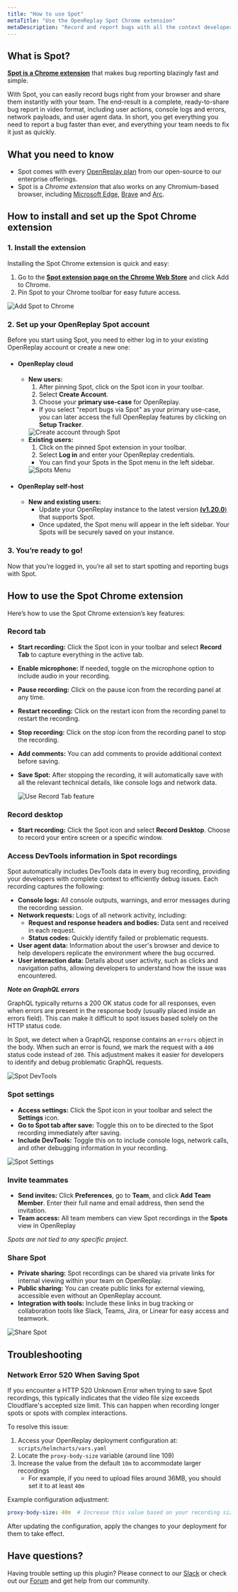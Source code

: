 ```yaml
---
title: "How to use Spot"
metaTitle: "Use the OpenReplay Spot Chrome extension"
metaDescription: "Record and report bugs with all the context developers need to fix them."
---
```



<YoutubeVideo title="Watch how to get started with Spot"
  description="Watch this quick video to start using Spot and report bugs faster than ever!"
  videoURL="https://youtu.be/n4rsAjWLv60"
/>

## What is Spot?

[**Spot is a Chrome extension**](https://chromewebstore.google.com/detail/openreplay-spot-record-re/ckigbicapkkgfomcfmcbaaplllopgbid) that makes bug reporting blazingly fast and simple. 

With Spot, you can easily record bugs right from your browser and share them instantly with your team. The end-result is a complete, ready-to-share bug report in video format, including user actions, console logs and errors, network payloads, and user agent data. In short, you get everything you need to report a bug faster than ever, and everything your team needs to fix it just as quickly.


## What you need to know

- Spot comes with every [OpenReplay plan](https://www.openreplay.com/pricing.html) from our open-source to our enterprise offerings.
- Spot is a *Chrome extension* that also works on any Chromium-based browser, including [Microsoft Edge](https://www.microsoft.com/en-us/edge), [Brave](https://brave.com/) and [Arc](https://arc.net/).

## How to install and set up the Spot Chrome extension

### 1. Install the extension

Installing the Spot Chrome extension is quick and easy:

1. Go to the [**Spot extension page on the Chrome Web Store**](https://chromewebstore.google.com/detail/openreplay-spot-record-re/ckigbicapkkgfomcfmcbaaplllopgbid) and click Add to Chrome.
2. Pin Spot to your Chrome toolbar for easy future access.

<div style={{ display: 'flex', justifyContent: 'center', alignItems: 'center' }}>
  <img src="/tutorials/spot/add_to_chrome.gif" alt="Add Spot to Chrome" style={{ width: '600px', height: 'auto' }} />
</div>


### 2. Set up your OpenReplay Spot account

Before you start using Spot, you need to either log in to your existing OpenReplay account or create a new one:

- #### OpenReplay cloud
    - **New users:**
        1. After pinning Spot, click on the Spot icon in your toolbar.
        2. Select **Create Account**.
        3. Choose your **primary use-case** for OpenReplay.
        - If you select "report bugs via Spot" as your primary use-case, you can later access the full OpenReplay features by clicking on **Setup Tracker**.
        <div style={{ display: 'flex', justifyContent: 'center', alignItems: 'center' }}>
          <img src="/tutorials/spot/create_account.gif" alt="Create account through Spot" style={{ width: '600px', height: 'auto' }} />
        </div>
    - **Existing users:**
        1. Click on the pinned Spot extension in your toolbar.
        2. Select **Log in** and enter your OpenReplay credentials.
        - You can find your Spots in the Spot menu in the left sidebar.
        <div style={{ display: 'flex', justifyContent: 'center', alignItems: 'center' }}>
          <img src="/tutorials/spot/spots_menu.gif" alt="Spots Menu" style={{ width: '600px', height: 'auto' }} />
        </div>
- #### OpenReplay self-host 
    - **New and existing users:**
        - Update your OpenReplay instance to the latest version [**(v1.20.0**)](https://github.com/openreplay/openreplay/releases/tag/v1.20.0) that supports Spot.
        - Once updated, the Spot menu will appear in the left sidebar. Your Spots will be securely saved on your instance.

### 3. You’re ready to go!

Now that you’re logged in, you’re all set to start spotting and reporting bugs with Spot.

## How to use the Spot Chrome extension

Here’s how to use the Spot Chrome extension’s key features:

### Record tab

- **Start recording:** Click the Spot icon in your toolbar and select **Record Tab** to capture everything in the active tab.
- **Enable microphone:** If needed, toggle on the microphone option to include audio in your recording.
- **Pause recording:** Click on the pause icon from the recording panel at any time.
- **Restart recording:** Click on the restart icon from the recording panel to restart the recording.
- **Stop recording:** Click on the stop icon from the recording panel to stop the recording.
- **Add comments:** You can add comments to provide additional context before saving.
- **Save Spot:**  After stopping the recording, it will automatically save with all the relevant technical details, like console logs and network data.

  <div style={{ display: 'flex', justifyContent: 'center', alignItems: 'center' }}> 
    <img src="/tutorials/spot/record_tab.gif" alt="Use Record Tab feature" style={{ width: '600px', height: 'auto' }} />
  </div>

### Record desktop

- **Start recording:** Click the Spot icon and select **Record Desktop**. Choose to record your entire screen or a specific window.

### Access DevTools information in Spot recordings

Spot automatically includes DevTools data in every bug recording, providing your developers with complete context to efficiently debug issues. Each recording captures the following:

- **Console logs:** All console outputs, warnings, and error messages during the recording session.
- **Network requests:** Logs of all network activity, including:
  - **Request and response headers and bodies:** Data sent and received in each request.
  - **Status codes:** Quickly identify failed or problematic requests.
- **User agent data:** Information about the user's browser and device to help developers replicate the environment where the bug occurred.
- **User interaction data:** Details about user activity, such as clicks and navigation paths, allowing developers to understand how the issue was encountered.

**_Note on GraphQL errors_**

GraphQL typically returns a 200 OK status code for all responses, even when errors are present in the response body (usually placed inside an errors field). This can make it difficult to spot issues based solely on the HTTP status code.

In Spot, we detect when a GraphQL response contains an `errors` object in the body. When such an error is found, we mark the request with a `400` status code instead of `200`. This adjustment makes it easier for developers to identify and debug problematic GraphQL requests.

<div style={{ display: 'flex', justifyContent: 'center', alignItems: 'center' }}>
  <img src="/tutorials/spot/spot_devtools.gif" alt="Spot DevTools" style={{ width: '600px', height: 'auto' }} />
</div>

### Spot settings

- **Access settings:** Click the Spot icon in your toolbar and select the **Settings** icon.
- **Go to Spot tab after save:** Toggle this on to be directed to the Spot recording immediately after saving.
- **Include DevTools:** Toggle this on to include console logs, network calls, and other debugging information in your recording.

<div style={{ display: 'flex', justifyContent: 'center', alignItems: 'center' }}>
  <img src="/tutorials/spot/spot_settings.gif" alt="Spot Settings" style={{ width: '400px', height: 'auto' }} />
</div>

### Invite teammates

- **Send invites:** Click **Preferences**, go to **Team**, and click **Add Team Member**. Enter their full name and email address, then send the invitation.
- **Team access:** All team members can view Spot recordings in the **Spots** view in OpenReplay

*Spots are not tied to any specific project.*

### Share Spot

- **Private sharing:** Spot recordings can be shared via private links for internal viewing within your team on OpenReplay.
- **Public sharing:** You can create public links for external viewing, accessible even without an OpenReplay account.
- **Integration with tools:** Include these links in bug tracking or collaboration tools like Slack, Teams, Jira, or Linear for easy access and teamwork.

<div style={{ display: 'flex', justifyContent: 'center', alignItems: 'center' }}>
  <img src="/tutorials/spot/share_spot.gif" alt="Share Spot" style={{ width: '600px', height: 'auto' }} />
</div>

## Troubleshooting

### Network Error 520 When Saving Spot

If you encounter a HTTP 520 Unknown Error when trying to save Spot recordings, this typically indicates that the video file size exceeds Cloudflare's accepted size limit. This can happen when recording longer spots or spots with complex interactions.

To resolve this issue:

1. Access your OpenReplay deployment configuration at: `scripts/helmcharts/vars.yaml`
2. Locate the `proxy-body-size` variable (around line 109)
3. Increase the value from the default `10m` to accommodate larger recordings
   - For example, if you need to upload files around 36MB, you should set it to at least `40m`

Example configuration adjustment:
```yaml
proxy-body-size: 40m  # Increase this value based on your recording size needs
```

After updating the configuration, apply the changes to your deployment for them to take effect.

## Have questions?

Having trouble setting up this plugin? Please connect to our [Slack](https://slack.openreplay.com) or check out our [Forum](https://forum.openreplay.com) and get help from our community.
